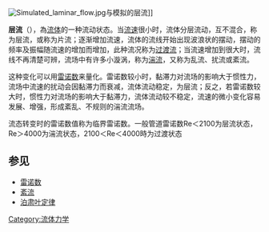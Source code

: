 {{unreferenced|time=2019-01-25T06:59:01+00:00}}
[[File:Simulated_laminar_flow.jpg|thumb]]与模拟的层流]]

'''层流'''（{{lang-en|Laminar flow}}），為[[流体|流体]]的一种流动状态。当[[流速|流速]]很小时，流体分层流动，互不混合，称为层流，或称为片流；逐渐增加流速，流体的流线开始出现波浪状的摆动，摆动的频率及振幅随流速的增加而增加，此种流况称为[[过渡流|过渡流]]；当流速增加到很大时，流线不再清楚可辨，流场中有许多小漩涡，称为[[湍流|湍流]]，又称为乱流、扰流或紊流。

这种变化可以用[[雷诺数|雷诺数]]来量化。雷诺数较小时，黏滞力对流场的影响大于惯性力，流场中流速的扰动会因黏滞力而衰减，流体流动稳定，为层流；反之，若雷诺数较大时，惯性力对流场的影响大于黏滞力，流体流动较不稳定，流速的微小变化容易发展、增强，形成紊乱、不规则的湍流流场。

流态转变时的雷诺数值称为临界雷诺数。一般管道雷诺数Re＜2100为层流状态，Re＞4000为湍流状态，2100＜Re＜4000時为过渡状态

==参见==
* [[雷诺数|雷诺数]]
*[[湍流|紊流]]
*[[泊肃叶定律|泊肃叶定律]]
{{Authority control}}
[[Category:流体力学|Category:流体力学]]